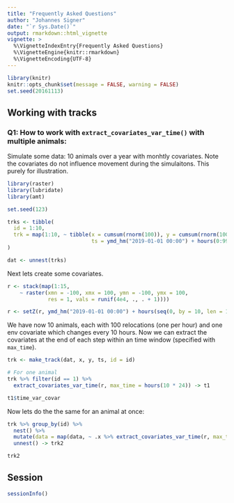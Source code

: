```yaml
---
title: "Frequently Asked Questions"
author: "Johannes Signer"
date: "`r Sys.Date()`"
output: rmarkdown::html_vignette
vignette: >
  %\VignetteIndexEntry{Frequently Asked Questions}
  %\VignetteEngine{knitr::rmarkdown}
  %\VignetteEncoding{UTF-8}
---
```


```r
library(knitr)
knitr::opts_chunk$set(message = FALSE, warning = FALSE)
set.seed(20161113)
```


## Working with tracks

### Q1: How to work with `extract_covariates_var_time()` with multiple animals:

Simulate some data: 10 animals over a year with monhtly covariates. Note the covariates do not influence movement during the simulaitons. This purely for illustration. 

```r
library(raster)
library(lubridate)
library(amt)

set.seed(123)

trks <- tibble(
  id = 1:10, 
  trk = map(1:10, ~ tibble(x = cumsum(rnorm(100)), y = cumsum(rnorm(100)), 
                           ts = ymd_hm("2019-01-01 00:00") + hours(0:99)))
)

dat <- unnest(trks)

```

Next lets create some covariates.

```r
r <- stack(map(1:15, 
    ~ raster(xmn = -100, xmx = 100, ymn = -100, ymx = 100, 
             res = 1, vals = runif(4e4, ., . + 1))))

r <- setZ(r, ymd_hm("2019-01-01 00:00") + hours(seq(0, by = 10, len = 15)))
```

We have now 10 animals, each with 100 relocations (one per hour) and one env covariate which changes every 10 hours. 
Now we can extract the covariates at the end of each step within an time window (specified with `max_time`). 


```r
trk <- make_track(dat, x, y, ts, id = id)

# For one animal
trk %>% filter(id == 1) %>% 
  extract_covariates_var_time(r, max_time = hours(10 * 24)) -> t1

t1$time_var_covar

```
Now lets do the the same for an animal at once:

```r
trk %>% group_by(id) %>% 
  nest() %>% 
  mutate(data = map(data, ~ .x %>% extract_covariates_var_time(r, max_time = hours(10 * 24)))) %>% 
  unnest() -> trk2

trk2

```




## Session

```r
sessionInfo()
```


